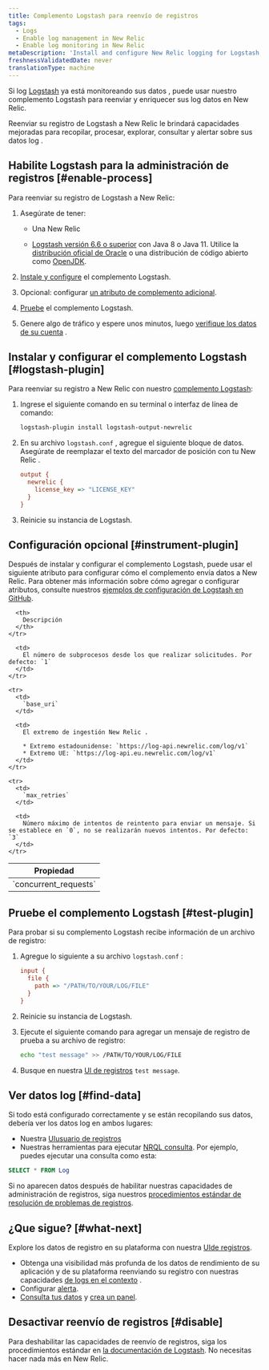 ```yaml
---
title: Complemento Logstash para reenvío de registros
tags:
  - Logs
  - Enable log management in New Relic
  - Enable log monitoring in New Relic
metaDescription: 'Install and configure New Relic logging for Logstash, so you can use enhanced log management capabilities.'
freshnessValidatedDate: never
translationType: machine
---
```


Si log [Logstash](https://www.elastic.co/products/logstash) ya está monitoreando sus datos , puede usar nuestro complemento Logstash para reenviar y enriquecer sus log datos en New Relic.

Reenviar su registro de Logstash a New Relic le brindará <InlinePopover type="logs"/>capacidades mejoradas para recopilar, procesar, explorar, consultar y alertar sobre sus datos log .

## Habilite Logstash para la administración de registros [#enable-process]

Para reenviar su registro de Logstash a New Relic:

1. Asegúrate de tener:

   * Una New Relic

     <InlinePopover type="licenseKey"/>

   * [Logstash versión 6.6 o superior](https://www.elastic.co/guide/en/logstash/current/installing-logstash.html) con Java 8 o Java 11. Utilice la [distribución oficial de Oracle](http://www.oracle.com/technetwork/java/javase/downloads/index.html) o una distribución de código abierto como [OpenJDK](http://openjdk.java.net/).

2. [Instale y configure](#logstash-plugin) el complemento Logstash.

3. Opcional: configurar [un atributo de complemento adicional](#instrument-plugin).

4. [Pruebe](#test-plugin) el complemento Logstash.

5. Genere algo de tráfico y espere unos minutos, luego [verifique los datos de su cuenta](#find-data) .

## Instalar y configurar el complemento Logstash [#logstash-plugin]

Para reenviar su registro a New Relic con nuestro [complemento Logstash](https://github.com/newrelic/logstash-output-plugin):

1. Ingrese el siguiente comando en su terminal o interfaz de línea de comando:

   ```bash
   logstash-plugin install logstash-output-newrelic
   ```

2. En su archivo `logstash.conf` , agregue el siguiente bloque de datos. Asegúrate de reemplazar el texto del marcador de posición con tu New Relic <InlinePopover type="licenseKey"/>.

   ```ini
   output {
     newrelic {
       license_key => "LICENSE_KEY"
     }
   }
   ```

3. Reinicie su instancia de Logstash.

<InstallFeedback/>

## Configuración opcional [#instrument-plugin]

Después de instalar y configurar el complemento Logstash, puede usar el siguiente atributo para configurar cómo el complemento envía datos a New Relic. Para obtener más información sobre cómo agregar o configurar atributos, consulte nuestros [ejemplos de configuración de Logstash en GitHub](https://github.com/newrelic/logstash-examples/blob/master/README.md#example-configurations-for-logstash).

<table>
  <thead>
    <tr>
      <th style={{ width: "200px" }}>
        Propiedad
      </th>

      <th>
        Descripción
      </th>
    </tr>
  </thead>

  <tbody>
    <tr>
      <td>
        `concurrent_requests`
      </td>

      <td>
        El número de subprocesos desde los que realizar solicitudes. Por defecto: `1`
      </td>
    </tr>

    <tr>
      <td>
        `base_uri`
      </td>

      <td>
        El extremo de ingestión New Relic .

        * Extremo estadounidense: `https://log-api.newrelic.com/log/v1`
        * Extremo UE: `https://log-api.eu.newrelic.com/log/v1`
      </td>
    </tr>

    <tr>
      <td>
        `max_retries`
      </td>

      <td>
        Número máximo de intentos de reintento para enviar un mensaje. Si se establece en `0`, no se realizarán nuevos intentos. Por defecto: `3`
      </td>
    </tr>
  </tbody>
</table>

## Pruebe el complemento Logstash [#test-plugin]

Para probar si su complemento Logstash recibe información de un archivo de registro:

1. Agregue lo siguiente a su archivo `logstash.conf` :

   ```ini
   input {
     file {
       path => "/PATH/TO/YOUR/LOG/FILE"
     }
   }
   ```

2. Reinicie su instancia de Logstash.

3. Ejecute el siguiente comando para agregar un mensaje de registro de prueba a su archivo de registro:

   ```bash
   echo "test message" >> /PATH/TO/YOUR/LOG/FILE
   ```

4. Busque en nuestra [UI de registros](https://one.newrelic.com/launcher/logger.log-launcher) `test message`.

## Ver datos log [#find-data]

Si todo está configurado correctamente y se están recopilando sus datos, debería ver los datos log en ambos lugares:

* Nuestra [UIusuario de registros](https://one.newrelic.com/launcher/logger.log-launcher)
* Nuestras herramientas para ejecutar [NRQL consulta](/docs/chart-builder/use-chart-builder/choose-data/use-advanced-nrql-mode-specify-data). Por ejemplo, puedes ejecutar una consulta como esta:

```sql
SELECT * FROM Log
```

Si no aparecen datos después de habilitar nuestras capacidades de administración de registros, siga nuestros [procedimientos estándar de resolución de problemas de registros](/docs/logs/log-management/troubleshooting/no-log-data-appears-ui/).

## ¿Que sigue? [#what-next]

Explore los datos de registro en su plataforma con nuestra [UIde registros](/docs/logs/log-management/ui-data/use-logs-ui/).

* Obtenga una visibilidad más profunda de los datos de rendimiento de su aplicación y de su plataforma reenviando su registro con nuestras capacidades [de logs en el contexto](/docs/logs/enable-log-management-new-relic/configure-logs-context/configure-logs-context-apm-agents/) .
* Configurar [alerta](/docs/alerts-applied-intelligence/new-relic-alerts/alert-conditions/create-alert-conditions/).
* [Consulta tus datos](/docs/query-your-data/explore-query-data/get-started/introduction-querying-new-relic-data/) y [crea un panel](/docs/query-your-data/explore-query-data/dashboards/introduction-dashboards/).

## Desactivar reenvío de registros [#disable]

Para deshabilitar las capacidades de reenvío de registros, siga los procedimientos estándar en [la documentación de Logstash](https://www.elastic.co/products/logstash). No necesitas hacer nada más en New Relic.
